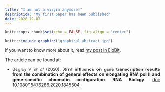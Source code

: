 ```yaml
---
title: "I am not a virgin anymore!"
description: "My first paper has been published"
date: 2020-12-07
---
```


```r
knitr::opts_chunk$set(echo = FALSE, fig.align = "center")
```

```r
knitr::include_graphics("graphical_abstract.jpg")
```

<p align='justify'>If you want to know more about it, read [my post in BioBit](https://biobit.netlify.app/posts/2020_12_01-xrn1_mnaseseq/).</p>

<p align='justify'>The article can be found at:</p>

* <p align='justify'>Begley V *et al* (2020). **Xrn1 influence on gene transcription results from the combination of general effects on elongating RNA pol II and gene-specific chromatin configuration**. **RNA Biology**. [doi: 10.1080/15476286.2020.1845504.](https://www.tandfonline.com/doi/abs/10.1080/15476286.2020.1845504?journalCode=krnb20)</p>




